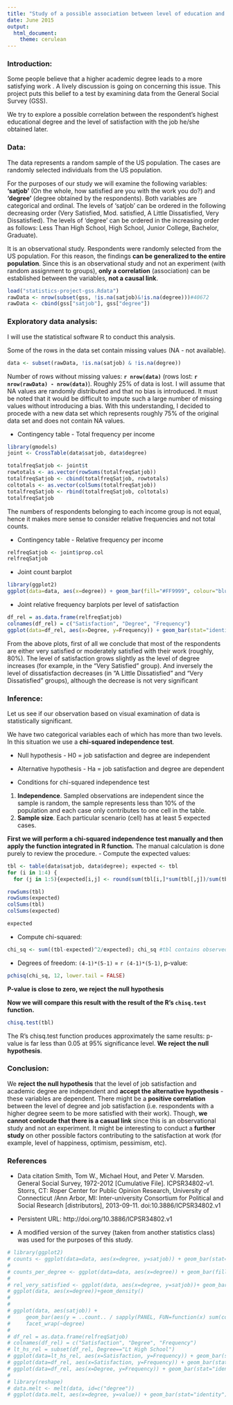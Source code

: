 ```yaml
---
title: "Study of a possible association between level of education and job satisfaction"
date: June 2015
output:
  html_document:
    theme: cerulean
---
```

### Introduction:

Some people believe that a higher academic degree leads to a more satisfying work . A lively discussion is going on concerning this issue. This project puts this belief to a test by examining data from the General Social Survey (GSS). 

We try to explore a possible correlation between the respondent's highest educational degree and the level of satisfaction with the job he/she obtained later.

### Data:
The data represents a random sample of the US population. The cases are randomly selected individuals from the US population.

For the purposes of our study we will examine the following variables: **'satjob'** (On the whole, how satisfied are you with the work you do?) and **'degree'** (degree obtained by the respondents). Both variables are categorical and ordinal. The levels of 'satjob' can be ordered in the following decreasing order (Very Satisfied, Mod. satisfied, A Little Dissatisfied, Very Dissatisfied). The levels of 'degree' can be ordered in the increasing order as follows: Less Than High School, High School, Junior College, Bachelor, Graduate).

It is an observational study. Respondents were randomly selected from the US population. For this reason, the findings **can be generalized to the entire population**. Since this is an observational study and not an experiment (with random assignment to groups), **only a correlation** (association) can be established between the variables, **not a causal link**.

```r
load("statistics-project-gss.Rdata")
rawData <- nrow(subset(gss, !is.na(satjob)&!is.na(degree)))#40672
rawData <- cbind(gss["satjob"], gss["degree"])
```

### Exploratory data analysis:
I will use the statistical software R to conduct this analysis.

Some of the rows in the data set contain missing values (NA - not available).
```r
data <- subset(rawData, !is.na(satjob) & !is.na(degree))
```
Number of rows without missing values: **`r nrow(data)`** (rows lost: **`r nrow(rawData) - nrow(data)`**). Roughly 25% of data is lost. I will assume that NA values are randomly distributed and that no bias is introduced. It must be noted that it would be difficult to impute such a large number of missing values without introducing a bias. With this understanding, I decided to procede with a new data set which represents roughly 75% of the original data set and does not contain NA values.

- Contingency table - Total frequency per income
```r
library(gmodels)
joint <- CrossTable(data$satjob, data$degree)
```

```r
totalfreqSatjob <- joint$t
rowtotals <- as.vector(rowSums(totalfreqSatjob))
totalfreqSatjob <- cbind(totalfreqSatjob, rowtotals)
coltotals <- as.vector(colSums(totalfreqSatjob))
totalfreqSatjob <- rbind(totalfreqSatjob, coltotals)
totalfreqSatjob
```
The numbers of respondents belonging to each income group is not equal, hence it makes more sense to consider relative frequencies and not total counts.

- Contingency table - Relative frequency per income

```r
relfreqSatjob <- joint$prop.col
relfreqSatjob
```


- Joint count barplot

```r
library(ggplot2)
ggplot(data=data, aes(x=degree)) + geom_bar(fill="#FF9999", colour="blue") + facet_wrap(~satjob) + theme(axis.text.x = element_text(angle = 45, hjust = 1))
```

- Joint relative frequency barplots per level of satisfaction

```r
df_rel = as.data.frame(relfreqSatjob)
colnames(df_rel) = c("Satisfaction", "Degree", "Frequency")
ggplot(data=df_rel, aes(x=Degree, y=Frequency)) + geom_bar(stat="identity", fill="#FF9999", colour="blue") + facet_wrap(~Satisfaction) + theme(axis.text.x = element_text(angle = 45, hjust = 1))
```

From the above plots, first of all we conclude that most of the respondents are either very satisfied or moderately satisfied with their work (roughly, 80%). The level of satisfaction grows slightly as the level of degree increases (for example, in the "Very Satisfied" group). And inversely the level of dissatisfaction decreases (in "A Little Dissatisfied" and "Very Dissatisfied" groups), although the decrease is not very significant


### Inference:
Let us see if our observation based on visual examination of data is statistically significant.

We have two categorical variables each of which has more than two levels. In this situation we use a **chi-squared independence test**.

- Null hypothesis -  H0 = job satisfaction and degree are independent
- Alternative hypothesis - Ha = job satisfaction and degree are dependent

- Conditions for chi-squared independence test
1. **Independence**. Sampled observations are independent since the sample is random, the sample represents less than 10% of the population and each case only contributes to one cell in the table.
2. **Sample size**. Each particular scenario (cell) has at least 5 expected cases. 

**First we will perform a chi-squared independence test manually and then apply the function integrated in R function.**
The manual calculation is done purely to review the procedure.
- Compute the expected values:
```r
tbl <- table(data$satjob, data$degree); expected <- tbl
for (i in 1:4) {
  for (j in 1:5){expected[i,j] <- round(sum(tbl[i,]*sum(tbl[,j])/sum(tbl)), 0)}}
```

```r
rowSums(tbl)
rowSums(expected)
colSums(tbl)
colSums(expected)
```



```r
expected
```
- Compute chi-squared:
```r
chi_sq <- sum((tbl-expected)^2/expected); chi_sq #tbl contains observed values
```
- Degrees of freedom: `(4-1)*(5-1)` = `r (4-1)*(5-1)`, p-value: 
```r
pchisq(chi_sq, 12, lower.tail = FALSE)
```
**P-value is close to zero, we reject the null hypothesis**

**Now we will compare this result with the result of the R's `chisq.test` function.**
```r
chisq.test(tbl)
```
The R's chisq.test function produces approximately the same results: p-value is far less than 0.05 at 95% significance level. **We reject the null hypothesis**.



### Conclusion:
We **reject the null hypothesis** that the level of job satisfaction and academic degree are independent and **accept the alternative hypothesis** - these variables are dependent. There might be a **positive correlation** between the level of degree and job satisfaction (i.e. respondents with a higher degree seem to be more satisfied with their work). Though, **we cannot conlcude that there is a casual link** since this is an observational study and not an experiment. It might be interesting to conduct a **further study** on other  possible factors contributing to the satisfaction at work (for example, level of happiness, optimism, pessimism, etc).

### References
- Data citation
Smith, Tom W., Michael Hout, and Peter V. Marsden. General Social Survey, 1972-2012 [Cumulative File]. ICPSR34802-v1. Storrs, CT: Roper Center for Public Opinion Research, University of Connecticut /Ann Arbor, MI: Inter-university Consortium for Political and Social Research [distributors], 2013-09-11. doi:10.3886/ICPSR34802.v1

- Persistent URL: http://doi.org/10.3886/ICPSR34802.v1

- A modified version of the survey (taken from another statistics class) was used for the purposes of this study.

```r
# library(ggplot2)
# counts <- ggplot(data=data, aes(x=degree, y=satjob)) + geom_bar(stat="identity")
# 
# counts_per_degree <- ggplot(data=data, aes(x=degree)) + geom_bar(fill="#FF9999", colour="blue") + facet_wrap(~satjob)
# 
# rel_very_satisfied <- ggplot(data, aes(x=degree, y=satjob))+ geom_bar(stat="identity",position='dodge')
# ggplot(data, aes(x=degree))+geom_density()
# 
# 
# ggplot(data, aes(satjob)) +
#     geom_bar(aes(y = ..count.. / sapply(PANEL, FUN=function(x) sum(count[PANEL == x])))) +
#     facet_wrap(~degree) 
# 
# df_rel = as.data.frame(relfreqSatjob)
# colnames(df_rel) = c("Satisfaction", "Degree", "Frequency")
# lt_hs_rel = subset(df_rel, Degree=="Lt High School")
# ggplot(data=lt_hs_rel, aes(x=Satisfaction, y=Frequency)) + geom_bar(stat="identity") #+ facet_wrap(~Satisfaction)
# ggplot(data=df_rel, aes(x=Satisfaction, y=Frequency)) + geom_bar(stat="identity") + facet_wrap(~Degree)
# ggplot(data=df_rel, aes(x=Degree, y=Frequency)) + geom_bar(stat="identity") + facet_wrap(~Satisfaction)
# 
# library(reshape)
# data.melt <- melt(data, id=c("degree"))
# ggplot(data.melt, aes(x=degree, y=value)) + geom_bar(stat="identity")
```

